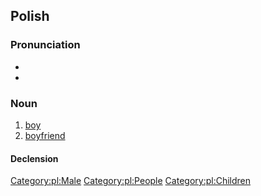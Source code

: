 ==Polish==

===Pronunciation===
* {{pl-IPA}}
* {{audio|pl-chłopak.ogg|audio|lang=pl}}

===Noun===
{{pl-noun|m-pr|dim=chłopiec}}

# [[boy]]
# [[boyfriend]]

====Declension====
{{pl-decl-noun-masc-pers|chłopa|k|[[chłopacy]]/[[chłopaki]]}}

[[Category:pl:Male]]
[[Category:pl:People]]
[[Category:pl:Children]]